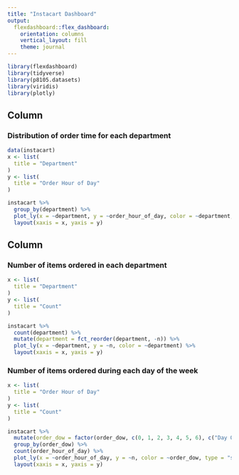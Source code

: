 ```yaml
---
title: "Instacart Dashboard"
output: 
  flexdashboard::flex_dashboard:
    orientation: columns
    vertical_layout: fill
    theme: journal
---
```


```r
library(flexdashboard)
library(tidyverse)
library(p8105.datasets)
library(viridis)
library(plotly)
```

Column {data-width=650}
-----------------------------------------------------------------------

### Distribution of order time for each department

```r
data(instacart)
x <- list(
  title = "Department"
)
y <- list(
  title = "Order Hour of Day"
)

instacart %>% 
  group_by(department) %>%
  plot_ly(x = ~department, y = ~order_hour_of_day, color = ~department, type = "box") %>%
  layout(xaxis = x, yaxis = y)
```

Column {data-width=350}
-----------------------------------------------------------------------

### Number of items ordered in each department

```r
x <- list(
  title = "Department"
)
y <- list(
  title = "Count"
)

instacart %>% 
  count(department) %>%
  mutate(department = fct_reorder(department, -n)) %>%
  plot_ly(x = ~department, y = ~n, color = ~department) %>%
  layout(xaxis = x, yaxis = y)
```

### Number of items ordered during each day of the week

```r
x <- list(
  title = "Order Hour of Day"
)
y <- list(
  title = "Count"
)

instacart %>% 
  mutate(order_dow = factor(order_dow, c(0, 1, 2, 3, 4, 5, 6), c("Day 0", "Day 1", "Day 2", "Day 3", "Day 4", "Day 5", "Day 6"))) %>%
  group_by(order_dow) %>%
  count(order_hour_of_day) %>% 
  plot_ly(x = ~order_hour_of_day, y = ~n, color = ~order_dow, type = "scatter", mode = "lines") %>%
  layout(xaxis = x, yaxis = y)
```

